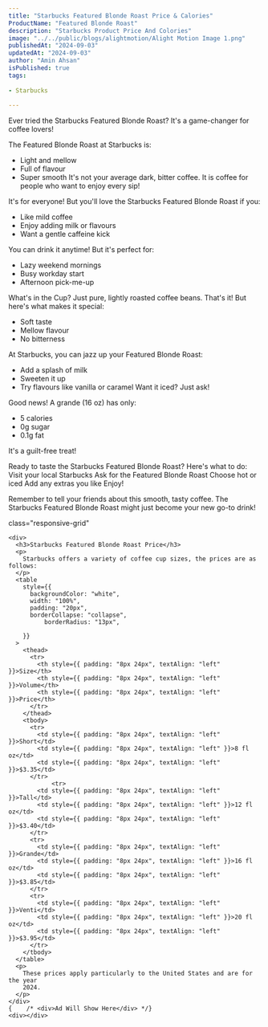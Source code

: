 ```yaml
---
title: "Starbucks Featured Blonde Roast Price & Calories"
ProductName: "Featured Blonde Roast" 
description: "Starbucks Product Price And Colories"
image: "../../public/blogs/alightmotion/Alight Motion Image 1.png"
publishedAt: "2024-09-03"
updatedAt: "2024-09-03"
author: "Amin Ahsan"
isPublished: true
tags:
 
- Starbucks
      
---
```


Ever tried the Starbucks Featured Blonde Roast? It's a game-changer for coffee lovers!

The Featured Blonde Roast at Starbucks is:
- Light and mellow
- Full of flavour
- Super smooth
It's not your average dark, bitter coffee. It is coffee for people who want to enjoy every sip!

It's for everyone! But you'll love the Starbucks Featured Blonde Roast if you:
- Like mild coffee
- Enjoy adding milk or flavours
- Want a gentle caffeine kick

You can drink it anytime! But it's perfect for:
- Lazy weekend mornings
- Busy workday start
- Afternoon pick-me-up

What's in the Cup? Just pure, lightly roasted coffee beans. That's it! But here's what makes it special:
- Soft taste
- Mellow flavour
- No bitterness

At Starbucks, you can jazz up your Featured Blonde Roast:
- Add a splash of milk
- Sweeten it up
- Try flavours like vanilla or caramel
Want it iced? Just ask!

Good news! A grande (16 oz) has only:
- 5 calories
- 0g sugar
- 0.1g fat

It's a guilt-free treat!

Ready to taste the Starbucks Featured Blonde Roast? Here's what to do:
Visit your local Starbucks
Ask for the Featured Blonde Roast
Choose hot or iced
Add any extras you like
Enjoy!

Remember to tell your friends about this smooth, tasty coffee. The Starbucks Featured Blonde Roast might just become your new go-to drink!


 <style jsx>{`
  @media (min-width: 768px) {
    .responsive-grid {
      display: grid;
      grid-template-columns: 1fr 1fr;
    }
  }
`}</style>

<div
  style={{
    backgroundColor: "#cee3de",
    borderLeft: "3px solid #0c7556",
   padding: "20px",
    paddingTop: "13px", // Add padding to the top
        display: "grid",
        height: "fit-content",
      }} 
      
  class="responsive-grid"

>
    <div>
      <h3>Starbucks Featured Blonde Roast Price</h3>
      <p>
        Starbucks offers a variety of coffee cup sizes, the prices are as follows:
      </p>
      <table
        style={{
          backgroundColor: "white",
          width: "100%",
          padding: "20px",
          borderCollapse: "collapse",
              borderRadius: "13px",
          
        }}
      >
        <thead>
          <tr>
            <th style={{ padding: "8px 24px", textAlign: "left" }}>Size</th>
            <th style={{ padding: "8px 24px", textAlign: "left" }}>Volume</th>
            <th style={{ padding: "8px 24px", textAlign: "left" }}>Price</th>
          </tr>
        </thead>
        <tbody>
          <tr>
            <td style={{ padding: "8px 24px", textAlign: "left" }}>Short</td>
            <td style={{ padding: "8px 24px", textAlign: "left" }}>8 fl oz</td>
            <td style={{ padding: "8px 24px", textAlign: "left" }}>$3.35</td>
          </tr>
                <tr>
            <td style={{ padding: "8px 24px", textAlign: "left" }}>Tall</td>
            <td style={{ padding: "8px 24px", textAlign: "left" }}>12 fl oz</td>
            <td style={{ padding: "8px 24px", textAlign: "left" }}>$3.40</td>
          </tr>
          <tr>
            <td style={{ padding: "8px 24px", textAlign: "left" }}>Grande</td>
            <td style={{ padding: "8px 24px", textAlign: "left" }}>16 fl oz</td>
            <td style={{ padding: "8px 24px", textAlign: "left" }}>$3.85</td>
          </tr>
          <tr>
            <td style={{ padding: "8px 24px", textAlign: "left" }}>Venti</td>
            <td style={{ padding: "8px 24px", textAlign: "left" }}>20 fl oz</td>
            <td style={{ padding: "8px 24px", textAlign: "left" }}>$3.95</td>
          </tr>
        </tbody>
      </table>
      <p>
        These prices apply particularly to the United States and are for the year
        2024.
      </p>
    </div>
    {    /* <div>Ad Will Show Here</div> */}
    <div></div>
  </div>
